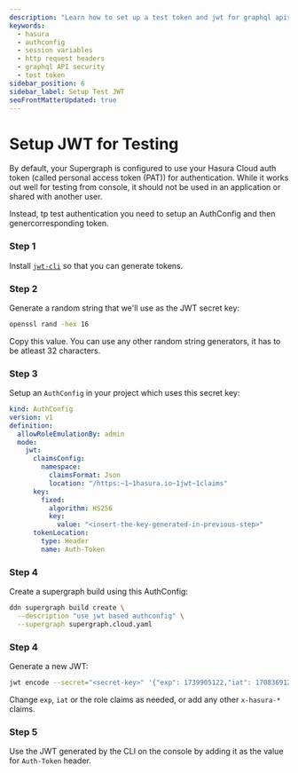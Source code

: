```yaml
---
description: "Learn how to set up a test token and jwt for graphql apis"
keywords:
  - hasura
  - authconfig
  - session variables
  - http request headers
  - graphql API security
  - test token
sidebar_position: 6
sidebar_label: Setup Test JWT
seoFrontMatterUpdated: true
---
```


# Setup JWT for Testing

By default, your Supergraph is configured to use your Hasura Cloud auth token 
(called personal access token (PAT)) for authentication. While it works out well
for testing from console, it should not be used in an application or shared 
with another user.

Instead, tp test authentication you need to setup an AuthConfig and then genercorresponding token.

### Step 1

Install [`jwt-cli`](https://github.com/mike-engel/jwt-cli) so that you can generate
tokens.

### Step 2

Generate a random string that we'll use as the JWT secret key:

```bash
openssl rand -hex 16
```

Copy this value. You can use any other random string generators, it has to be atleast 32 characters.

### Step 3

Setup an `AuthConfig` in your project which uses this secret key:

```yaml
kind: AuthConfig
version: v1
definition:
  allowRoleEmulationBy: admin
  mode:
    jwt:
      claimsConfig: 
        namespace:
          claimsFormat: Json
          location: "/https:~1~1hasura.io~1jwt~1claims"
      key:
        fixed:
          algorithm: HS256
          key:
            value: "<insert-the-key-generated-in-previous-step>"
      tokenLocation:
        type: Header
        name: Auth-Token
```

### Step 4

Create a supergraph build using this AuthConfig:

```bash
ddn supergraph build create \
  --description "use jwt based authconfig" \
  --supergraph supergraph.cloud.yaml
```

### Step 4

Generate a new JWT:

```bash
jwt encode --secret="<secret-key>" '{"exp": 1739905122,"iat": 1708369122,"https://hasura.io/jwt/claims":{"x-hasura-default-role": "admin","x-hasura-allowed-roles":["admin"]}}'
```

Change `exp`, `iat` or the role claims as needed, or add any other `x-hasura-*` claims.

### Step 5

Use the JWT generated by the CLI on the console by adding it as the value for `Auth-Token` header.
